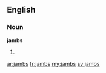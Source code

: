 ==English==

===Noun===
'''jambs'''

#{{plural of|jamb}}

[[ar:jambs]]
[[fr:jambs]]
[[my:jambs]]
[[sv:jambs]]